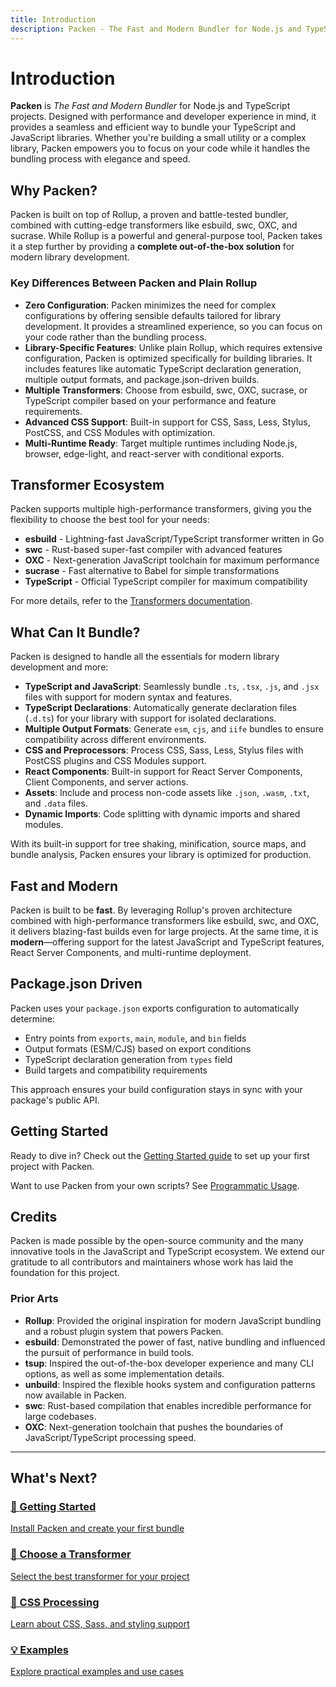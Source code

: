 ```yaml
---
title: Introduction
description: Packen - The Fast and Modern Bundler for Node.js and TypeScript
---
```


# Introduction

**Packen** is _The Fast and Modern Bundler_ for Node.js and TypeScript projects. Designed with performance and developer experience in mind, it provides a seamless and efficient way to bundle your TypeScript and JavaScript libraries. Whether you're building a small utility or a complex library, Packen empowers you to focus on your code while it handles the bundling process with elegance and speed.

## Why Packen?

Packen is built on top of Rollup, a proven and battle-tested bundler, combined with cutting-edge transformers like esbuild, swc, OXC, and sucrase. While Rollup is a powerful and general-purpose tool, Packen takes it a step further by providing a **complete out-of-the-box solution** for modern library development.

### Key Differences Between Packen and Plain Rollup

- **Zero Configuration**: Packen minimizes the need for complex configurations by offering sensible defaults tailored for library development. It provides a streamlined experience, so you can focus on your code rather than the bundling process.
- **Library-Specific Features**: Unlike plain Rollup, which requires extensive configuration, Packen is optimized specifically for building libraries. It includes features like automatic TypeScript declaration generation, multiple output formats, and package.json-driven builds.
- **Multiple Transformers**: Choose from esbuild, swc, OXC, sucrase, or TypeScript compiler based on your performance and feature requirements.
- **Advanced CSS Support**: Built-in support for CSS, Sass, Less, Stylus, PostCSS, and CSS Modules with optimization.
- **Multi-Runtime Ready**: Target multiple runtimes including Node.js, browser, edge-light, and react-server with conditional exports.

## Transformer Ecosystem

Packen supports multiple high-performance transformers, giving you the flexibility to choose the best tool for your needs:

- **esbuild** - Lightning-fast JavaScript/TypeScript transformer written in Go
- **swc** - Rust-based super-fast compiler with advanced features
- **OXC** - Next-generation JavaScript toolchain for maximum performance
- **sucrase** - Fast alternative to Babel for simple transformations
- **TypeScript** - Official TypeScript compiler for maximum compatibility

For more details, refer to the [Transformers documentation](/docs/guide/transformers).

## What Can It Bundle?

Packen is designed to handle all the essentials for modern library development and more:

- **TypeScript and JavaScript**: Seamlessly bundle `.ts`, `.tsx`, `.js`, and `.jsx` files with support for modern syntax and features.
- **TypeScript Declarations**: Automatically generate declaration files (`.d.ts`) for your library with support for isolated declarations.
- **Multiple Output Formats**: Generate `esm`, `cjs`, and `iife` bundles to ensure compatibility across different environments.
- **CSS and Preprocessors**: Process CSS, Sass, Less, Stylus files with PostCSS plugins and CSS Modules support.
- **React Components**: Built-in support for React Server Components, Client Components, and server actions.
- **Assets**: Include and process non-code assets like `.json`, `.wasm`, `.txt`, and `.data` files.
- **Dynamic Imports**: Code splitting with dynamic imports and shared modules.

With its built-in support for tree shaking, minification, source maps, and bundle analysis, Packen ensures your library is optimized for production.

## Fast and Modern

Packen is built to be **fast**. By leveraging Rollup's proven architecture combined with high-performance transformers like esbuild, swc, and OXC, it delivers blazing-fast builds even for large projects. At the same time, it is **modern**—offering support for the latest JavaScript and TypeScript features, React Server Components, and multi-runtime deployment.

## Package.json Driven

Packen uses your `package.json` exports configuration to automatically determine:

- Entry points from `exports`, `main`, `module`, and `bin` fields
- Output formats (ESM/CJS) based on export conditions
- TypeScript declaration generation from `types` field
- Build targets and compatibility requirements

This approach ensures your build configuration stays in sync with your package's public API.

## Getting Started

Ready to dive in? Check out the [Getting Started guide](/docs/guide/getting-started) to set up your first project with Packen.

Want to use Packen from your own scripts? See [Programmatic Usage](/docs/guide/programmatic-usage).

## Credits

Packen is made possible by the open-source community and the many innovative tools in the JavaScript and TypeScript ecosystem. We extend our gratitude to all contributors and maintainers whose work has laid the foundation for this project.

### Prior Arts

- **Rollup**: Provided the original inspiration for modern JavaScript bundling and a robust plugin system that powers Packen.
- **esbuild**: Demonstrated the power of fast, native bundling and influenced the pursuit of performance in build tools.
- **tsup**: Inspired the out-of-the-box developer experience and many CLI options, as well as some implementation details.
- **unbuild**: Inspired the flexible hooks system and configuration patterns now available in Packen.
- **swc**: Rust-based compilation that enables incredible performance for large codebases.
- **OXC**: Next-generation toolchain that pushes the boundaries of JavaScript/TypeScript processing speed.

---

## What's Next?

<div className="next-steps">
  <a href="/docs/guide/getting-started" className="next-step-card">
    <h3>🚀 Getting Started</h3>
    <p>Install Packen and create your first bundle</p>
  </a>
  
  <a href="/docs/guide/transformers" className="next-step-card">
    <h3>🔄 Choose a Transformer</h3>
    <p>Select the best transformer for your project</p>
  </a>
  
  <a href="/docs/guide/css" className="next-step-card">
    <h3>🎨 CSS Processing</h3>
    <p>Learn about CSS, Sass, and styling support</p>
  </a>
  
  <a href="/docs/examples/" className="next-step-card">
    <h3>💡 Examples</h3>
    <p>Explore practical examples and use cases</p>
  </a>
</div>